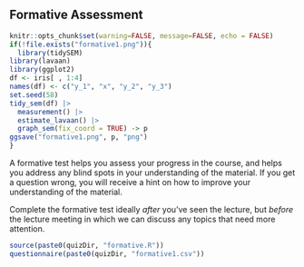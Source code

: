## Formative Assessment

```{r include=FALSE}
knitr::opts_chunk$set(warning=FALSE, message=FALSE, echo = FALSE)
if(!file.exists("formative1.png")){
  library(tidySEM)
library(lavaan)
library(ggplot2)
df <- iris[ , 1:4]
names(df) <- c("y_1", "x", "y_2", "y_3")
set.seed(58)
tidy_sem(df) |>
  measurement() |>
  estimate_lavaan() |>
  graph_sem(fix_coord = TRUE) -> p
ggsave("formative1.png", p, "png")
}
```

A formative test helps you assess your progress in the course, and helps you address any blind spots in your understanding of the material.
If you get a question wrong, you will receive a hint on how to improve your understanding of the material.

Complete the formative test ideally *after* you've seen the lecture, but *before* the lecture meeting in which we can discuss any topics that need more attention.

```{r results = "asis", echo = FALSE}
source(paste0(quizDir, "formative.R"))
questionnaire(paste0(quizDir, "formative1.csv"))
```

